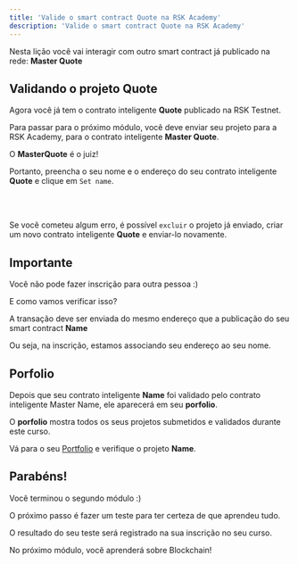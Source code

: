```yaml
---
title: 'Valide o smart contract Quote na RSK Academy'
description: 'Valide o smart contract Quote na RSK Academy'
---
```


Nesta lição você vai interagir com outro smart contract já publicado na rede: **Master Quote**

## Validando o projeto **Quote**

Agora você já tem o contrato inteligente **Quote** publicado na RSK Testnet.

Para passar para o próximo módulo, você deve enviar seu projeto para a RSK Academy,
para o contrato inteligente **Master Quote**.

O **MasterQuote** é o juiz!

Portanto, preencha o seu nome e o endereço do seu contrato inteligente **Quote** e clique em
`Set name`.

<br />
<MasterQuote />
<br />

Se você cometeu algum erro, é possível `excluir` o projeto já enviado,
criar um novo contrato inteligente **Quote** e enviar-lo novamente.

## Importante

Você não pode fazer inscrição para outra pessoa :)

E como vamos verificar isso?

A transação deve ser enviada do mesmo endereço que a publicação do seu smart contract **Name**

Ou seja, na inscrição, estamos associando seu endereço ao seu nome.

## Porfolio

Depois que seu contrato inteligente **Name** foi validado pelo contrato inteligente Master Name,
ele aparecerá em seu **porfolio**.

O **porfolio** mostra todos os seus projetos submetidos e validados durante este curso.

Vá para o seu [Portfolio](/portfolio)
e verifique o projeto **Name**.

## Parabéns!

Você terminou o segundo módulo :)

O próximo passo é fazer um teste para ter certeza de que aprendeu tudo.

O resultado do seu teste será registrado na sua inscrição no seu curso.

No próximo módulo, você aprenderá sobre Blockchain!
